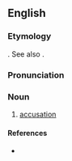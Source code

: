 ==English==

===Etymology===
{{etyl|fro}} {{term|acusement|lang=fro}}. See also {{term|accuse}}.

===Pronunciation===
{{rfp}}

===Noun===
{{en-noun}}

# {{obsolete}} [[accusation]] {{qualifier|[[w:Geoffrey Chaucer|Geoffrey Chaucer]]}}

====References====
* {{R:1913}}